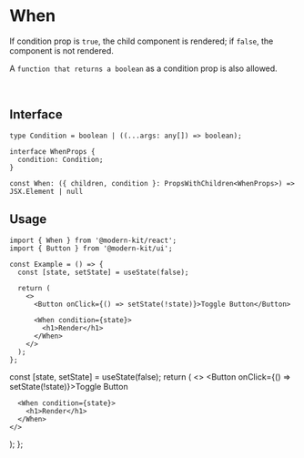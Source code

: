 
# When

If condition prop is `true`, the child component is rendered; if `false`, the component is not rendered.

A `function that returns a boolean` as a condition prop is also allowed.

<br />

## Interface
```tsx
type Condition = boolean | ((...args: any[]) => boolean);

interface WhenProps {
  condition: Condition;
}

const When: ({ children, condition }: PropsWithChildren<WhenProps>) => JSX.Element | null
```

## Usage

```tsx
import { When } from '@modern-kit/react';
import { Button } from '@modern-kit/ui';

const Example = () => {
  const [state, setState] = useState(false);

  return (
    <>
      <Button onClick={() => setState(!state)}>Toggle Button</Button>

      <When condition={state}>
        <h1>Render</h1>
      </When>
    </>
  );
};
```
  const [state, setState] = useState(false);
  return (
    <>
      <Button onClick={() => setState(!state)}>Toggle Button</Button>

      <When condition={state}>
        <h1>Render</h1>
      </When>
    </>
  );
};

<Example />
